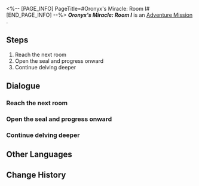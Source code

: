 <%-- [PAGE_INFO]
PageTitle=#Oronyx's Miracle: Room I#
[END_PAGE_INFO] --%>
{{Stub|Dialogue.}}
{{Mission Infobox
|id            = 8030105
|title         = 
|image         = <!--Mission Oronyx's Miracle Room I.png-->
|type          = Adventure
|event_name    = 
|chapter       = 
|requirements  = {{subst:void|<!--Unknown: {"Type":"Manual"}-->}}
|summary       = <!--official mission summary from Fate's Atlas-->
|characters    = Trailblazer
|startLocation = [[<!--starting world-->]] - [[<!--starting area-->]]
|world         = <!--starting world-->
|area          = <!--starting area-->
|prev          = 
|next          = 
|rewards       = 
}}
'''''Oronyx's Miracle: Room I''''' is an [[Adventure Mission]]<!--in [world]-->.

==Steps==
# Reach the next room
# Open the seal and progress onward
# Continue delving deeper

<!--
==Gameplay Notes==

--><!--
==Trial Character==

-->
==Dialogue==
{{Stub Dialogue}}
===Reach the next room{{subst:void|<!--803010501-->}}===
{{Mission Description|type=adventure|location=<!--to be added-->|Damionis has lost all enthusiasm. Fortunately, victory lies just ahead... Surely?}}
{{Dialogue Start}}
:{{tx}}
{{Dialogue End}}

===Open the seal and progress onward{{subst:void|<!--803010502-->}}===
{{Dialogue Start}}
:{{tx}}
{{Dialogue End}}

===Continue delving deeper{{subst:void|<!--803010503-->}}===
{{Dialogue Start}}
:{{tx}}
{{Dialogue End}}

==Other Languages==
{{Other Languages
|en   = Oronyx's Miracle: Room I
|zhs  = 欧洛尼斯奇迹-房间Ⅰ
|zht  = 歐洛尼斯奇跡-房間Ⅰ
|ja   = オロニクスの神跡：部屋I
|ko   = 오로닉스의 기적-방Ⅰ
|es   = Milagro de Oronix: sala I
|fr   = Salle I du Miracle d'Oronyx
|ru   = Чудо Оронис I
|th   = ปาฏิหาริย์ Oronyx: ห้อง I
|vi   = Kỳ Tích Của Oronyx: Phòng I
|de   = Oronyx’ Wunder: Raum I
|id   = Keajaiban Oronyx: Ruangan I
|pt   = Milagre de Oronyx: Sala I
}}

==Change History==
{{Change History|3.0}}
